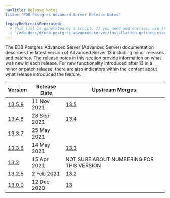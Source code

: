 ```yaml
---
navTitle: Release Notes
title: "EDB Postgres Advanced Server Release Notes"

legacyRedirectsGenerated:
  # This list is generated by a script. If you need add entries, use the `legacyRedirects` key.
  - "/edb-docs/d/edb-postgres-advanced-server/installation-getting-started/release-notes/13/index.html"
---
```


The EDB Postgres Advanced Server (Advanced Server) documentation describes the latest version of Advanced Server 13 including minor releases and patches. The release notes in this section provide information on what was new in each release. For new functionality introduced after 13 in a minor or patch release, there are also indicators within the content about what release introduced the feature.

| Version | Release Date | Upstream Merges | 
| ------- | ------------ | --------------- | 
| [13.5.9](14_epas13.5.9_rel_notes.mdx) | 11 Nov 2021  | [13.5](https://www.postgresql.org/about/news/postgresql-141-135-129-1114-1019-and-9624-released-2349/) | 
| [13.4.8](15_epas13.4.8_rel_notes.mdx) | 28 Sep 2021  | [13.4](https://www.postgresql.org/about/news/postgresql-134-128-1113-1018-9623-and-14-beta-3-released-2277/) | 
| [13.3.7](16_epas13.3.7_rel_notes.mdx) | 25 May 2021  | |
| [13.3.6](17_epas13.3.6_rel_notes.mdx) | 14 May 2021  | [13.3](https://www.postgresql.org/about/news/postgresql-133-127-1112-1017-and-9622-released-2210/) |
| [13.2](18_epas13.2-2_rel_notes.mdx)   | 15 Apr 2021  | NOT SURE ABOUT NUMBERING FOR THIS VERSION |
| [13.2.5](19_epas13.2.5_rel_notes.mdx) | 2 Feb 2021   | [13.2](https://www.postgresql.org/about/news/postgresql-132-126-1111-1016-9621-and-9525-released-2165/) |
| [13.0.0](20_epas13_rel_notes) | 12 Dec 2020 | [13](hhttps://www.postgresql.org/docs/13/release-13.html) |
